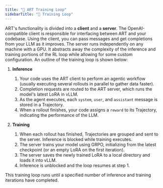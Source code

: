 ```yaml
---
title: "🔁 ART Training Loop"
sidebarTitle: "🔁 Training Loop"
---
```


ART's functionality is divided into a **client** and a **server**. The OpenAI-compatible client is responsible for interfacing between ART and your codebase. Using the client, you can pass messages and get completions from your LLM as it improves. The server runs independently on any machine with a GPU. It abstracts away the complexity of the inference and training portions of the RL loop while allowing for some custom configuration. An outline of the training loop is shown below:

1. **Inference**

   1. Your code uses the ART client to perform an agentic workflow (usually executing several rollouts in parallel to gather data faster).
   2. Completion requests are routed to the ART server, which runs the model's latest LoRA in vLLM.
   3. As the agent executes, each `system`, `user`, and `assistant` message is stored in a Trajectory.
   4. When a rollout finishes, your code assigns a `reward` to its Trajectory, indicating the performance of the LLM.

2. **Training**
   1. When each rollout has finished, Trajectories are grouped and sent to the server. Inference is blocked while training executes.
   2. The server trains your model using GRPO, initializing from the latest checkpoint (or an empty LoRA on the first iteration).
   3. The server saves the newly trained LoRA to a local directory and loads it into vLLM.
   4. Inference is unblocked and the loop resumes at step 1.

This training loop runs until a specified number of inference and training iterations have completed.
